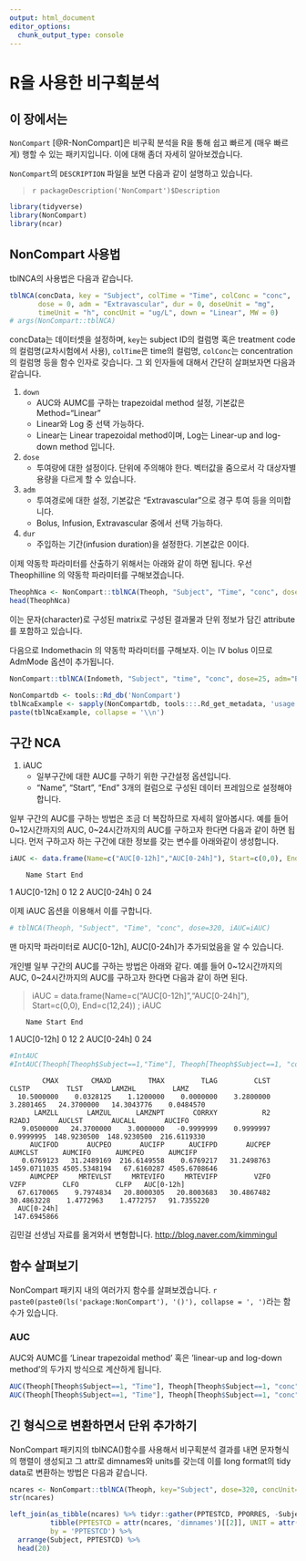 ```yaml
---
output: html_document
editor_options: 
  chunk_output_type: console
---
```


# R을 사용한 비구획분석 {#noncompart}

## 이 장에서는 {#summary-noncompart}

`NonCompart` [@R-NonCompart]은 비구획 분석을 R을 통해 쉽고 빠르게 (매우 빠르게) 행할 수 있는 패키지입니다. 
이에 대해 좀더 자세히 알아보겠습니다.

`NonCompart`의 `DESCRIPTION` 파일을 보면 다음과 같이 설명하고 있습니다.

> `r packageDescription('NonCompart')$Description`

```r
library(tidyverse)
library(NonCompart)
library(ncar)
```


## NonCompart 사용법 {#how-to-use}

tblNCA의 사용법은 다음과 같습니다.

```r
tblNCA(concData, key = "Subject", colTime = "Time", colConc = "conc", 
       dose = 0, adm = "Extravascular", dur = 0, doseUnit = "mg", 
       timeUnit = "h", concUnit = "ug/L", down = "Linear", MW = 0)
# args(NonCompart::tblNCA)
```

concData는 데이터셋을 설정하며, `key`는 subject ID의 컬럼명 혹은 treatment code의 컬럼명(교차시험에서 사용), `colTime`은 time의 컬럼명, `colConc`는 concentration의 컬럼명 등을 함수 인자로 갖습니다. 그 외 인자들에 대해서 간단히 살펴보자면 다음과 같습니다. 

1. `down`
    - AUC와 AUMC를 구하는 trapezoidal method 설정, 기본값은 Method="Linear"
    - Linear와 Log 중 선택 가능하다.
    - Linear는 Linear trapezoidal method이며, Log는 Linear-up and log-down method 입니다.
2. `dose`
    - 투여량에 대한 설정이다. 단위에 주의해야 한다. 벡터값을 줌으로서 각 대상자별 용량을 다르게 할 수 있습니다.
3. `adm`
    - 투여경로에 대한 설정, 기본값은 "Extravascular"으로 경구 투여 등을 의미합니다.
    - Bolus, Infusion, Extravascular 중에서 선택 가능하다.
4. `dur`
    - 주입하는 기간(infusion duration)을 설정한다. 기본값은 0이다.

이제 약동학 파라미터를 산출하기 위해서는 아래와 같이 하면 됩니다.
우선 Theophilline 의 약동학 파라미터를 구해보겠습니다.

```r
TheophNca <- NonCompart::tblNCA(Theoph, "Subject", "Time", "conc", dose=320, concUnit="mg/L")
head(TheophNca)
```

이는 문자(character)로 구성된 matrix로 구성된 결과물과 단위 정보가 담긴 attribute를 포함하고 있습니다.

다음으로 Indomethacin 의 약동학 파라미터를 구해보자. 이는 IV bolus 이므로 AdmMode 옵션이 추가됩니다.

```r
NonCompart::tblNCA(Indometh, "Subject", "time", "conc", dose=25, adm="Bolus", dur=0.5, concUnit="mg/L")
```

```r
NonCompartdb <- tools::Rd_db('NonCompart')
tblNcaExample <- sapply(NonCompartdb, tools:::.Rd_get_metadata, 'usage')$tblNCA.Rd %>% .[-1]
paste(tblNcaExample, collapse = '\\n')
```

## 구간 NCA {#interval-NCA}

1. iAUC
    - 일부구간에 대한 AUC를 구하기 위한 구간설정 옵션입니다.
    - "Name", "Start", "End" 3개의 컬럼으로 구성된 데이터 프레임으로 설정해야 합니다.

일부 구간의 AUC를 구하는 방법은 조금 더 복잡하므로 자세히 알아봅시다.
예를 들어 0~12시간까지의 AUC, 0~24시간까지의 AUC를 구하고자 한다면 다음과 같이 하면 됩니다.
먼저 구하고자 하는 구간에 대한 정보를 갖는 변수를 아래와같이 생성합니다.

```r
iAUC <- data.frame(Name=c("AUC[0-12h]","AUC[0-24h]"), Start=c(0,0), End=c(12,24)) ; iAUC
```
        Name Start End
1 AUC[0-12h]     0  12
2 AUC[0-24h]     0  24

이제 iAUC 옵션을 이용해서 이를 구합니다.

```r
# tblNCA(Theoph, "Subject", "Time", "conc", dose=320, iAUC=iAUC)
```

맨 마지막 파라미터로 AUC[0-12h], AUC[0-24h]가 추가되었음을 알 수 있습니다.

개인별 일부 구간의 AUC를 구하는 방법은 아래와 같다.
예를 들어 0~12시간까지의 AUC, 0~24시간까지의 AUC를 구하고자 한다면 다음과 같이 하면 된다.

> iAUC = data.frame(Name=c("AUC[0-12h]","AUC[0-24h]"), Start=c(0,0), End=c(12,24)) ; iAUC

        Name Start End
1 AUC[0-12h]     0  12
2 AUC[0-24h]     0  24


```r
#IntAUC
#IntAUC(Theoph[Theoph$Subject==1,"Time"], Theoph[Theoph$Subject==1, "conc"], Dose=320, iAUC=iAUC)
```

```
        CMAX        CMAXD         TMAX         TLAG         CLST        CLSTP         TLST       LAMZHL         LAMZ 
  10.5000000    0.0328125    1.1200000    0.0000000    3.2800000    3.2801465   24.3700000   14.3043776    0.0484570 
      LAMZLL       LAMZUL      LAMZNPT       CORRXY           R2        R2ADJ       AUCLST       AUCALL       AUCIFO 
   9.0500000   24.3700000    3.0000000   -0.9999999    0.9999997    0.9999995  148.9230500  148.9230500  216.6119330 
     AUCIFOD       AUCPEO       AUCIFP      AUCIFPD       AUCPEP      AUMCLST      AUMCIFO      AUMCPEO      AUMCIFP 
   0.6769123   31.2489169  216.6149558    0.6769217   31.2498763 1459.0711035 4505.5348194   67.6160287 4505.6708646 
     AUMCPEP     MRTEVLST     MRTEVIFO     MRTEVIFP         VZFO         VZFP         CLFO         CLFP   AUC[0-12h] 
  67.6170065    9.7974834   20.8000305   20.8003683   30.4867482   30.4863228    1.4772963    1.4772757   91.7355220 
  AUC[0-24h] 
 147.6945866 
```

김민걸 선생님 자료를 옮겨와서 변형합니다. <http://blog.naver.com/kimmingul>


## 함수 살펴보기 {#functions}

NonCompart 패키지 내의 여러가지 함수를 살펴보겠습니다. `r paste0(paste0(ls('package:NonCompart'), '()'), collapse = ', ')`라는 함수가 있습니다.

### AUC

AUC와 AUMC를  'Linear trapezoidal method' 혹은 'linear-up and log-down method'의 두가지 방식으로 계산하게 됩니다.

```r
AUC(Theoph[Theoph$Subject==1, "Time"], Theoph[Theoph$Subject==1, "conc"])
AUC(Theoph[Theoph$Subject==1, "Time"], Theoph[Theoph$Subject==1, "conc"], down="Log")
```

## 긴 형식으로 변환하면서 단위 추가하기 {#long-format}

NonCompart 패키지의 tblNCA()함수를 사용해서 비구획분석 결과를 내면 문자형식의 행렬이 생성되고 그 attr로 dimnames와 units를 갖는데 이를 long format의 tidy data로 변환하는 방법은 다음과 같습니다.

```r
ncares <- NonCompart::tblNCA(Theoph, key="Subject", dose=320, concUnit="mg/L")
str(ncares)

left_join(as_tibble(ncares) %>% tidyr::gather(PPTESTCD, PPORRES, -Subject),
          tibble(PPTESTCD = attr(ncares, 'dimnames')[[2]], UNIT = attr(ncares, 'units')),
          by = 'PPTESTCD') %>% 
  arrange(Subject, PPTESTCD) %>% 
  head(20)
```

